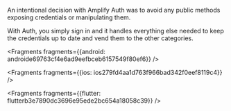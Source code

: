 An intentional decision with Amplify Auth was to avoid any public methods exposing credentials or manipulating them.  

With Auth, you simply sign in and it handles everything else needed to keep the credentials up to date and vend them to the other categories.  




<Fragments fragments={{android: androide69763cf4e6ad9eefbceb6157549f80ef6}} />



<Fragments fragments={{ios: ios279fd4aa1d763f966bad342f0eef8119c4}} />



<Fragments fragments={{flutter: flutterb3e7890dc3696e95ede2bc654a18058c39}} />
